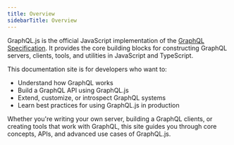 ```yaml
---
title: Overview
sidebarTitle: Overview
---
```


GraphQL.js is the official JavaScript implementation of the 
[GraphQL Specification](https://spec.graphql.org/draft/). It provides the core building blocks 
for constructing GraphQL servers, clients, tools, and utilities in JavaScript and TypeScript.

This documentation site is for developers who want to:

- Understand how GraphQL works
- Build a GraphQL API using GraphQL.js
- Extend, customize, or introspect GraphQL systems
- Learn best practices for using GraphQL.js in production

Whether you're writing your own server, building a GraphQL clients, or creating tools
that work with GraphQL, this site guides you through core concepts, APIs, and
advanced use cases of GraphQL.js.
